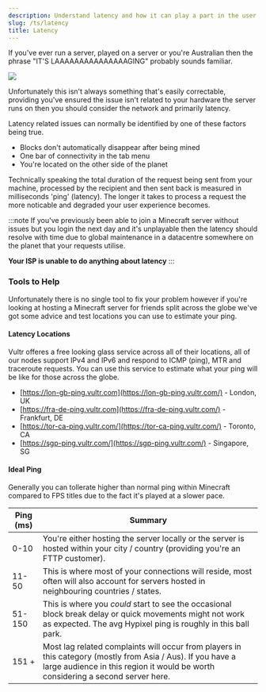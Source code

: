 ```yaml
---
description: Understand latency and how it can play a part in the user experience of your Minecraft server.
slug: /ts/latency
title: Latency
---
```


If you've ever run a server, played on a server or you're Australian then the phrase "IT'S LAAAAAAAAAAAAAAAGING" probably sounds familiar.

<img src="https://preview.redd.it/0ko09k6f94t81.png?auto=webp&s=353eeecf671eeb60e4f39c288d81090fe2659242"/>

Unfortunately this isn't always something that's easily correctable, providing you've ensured the issue isn't related to your hardware the server runs on then you should consider the network and primarily latency.

Latency related issues can normally be identified by one of these factors being true.

- Blocks don't automatically disappear after being mined 
- One bar of connectivity in the tab menu
- You're located on the other side of the planet

Technically speaking the total duration of the request being sent from your machine, processed by the recipient and then sent back is measured in milliseconds 'ping' (latency). The longer it takes to process a request the more noticable and degraded your user experience becomes.

:::note
If you've previously been able to join a Minecraft server without issues but you login the next day and it's unplayable then the latency should resolve with time due to global maintenance in a datacentre somewhere on the planet that your requests utilise.

<strong>Your ISP is unable to do anything about latency</strong>
:::

### Tools to Help 

Unfortunately there is no single tool to fix your problem however if you're looking at hosting a Minecraft server for friends split across the globe we've got some advice and test locations you can use to estimate your ping.

#### Latency Locations 

Vultr offeres a free looking glass service across all of their locations, all of our nodes support IPv4 and IPv6 and respond to ICMP (ping), MTR and traceroute requests. You can use this service to estimate what your ping will be like for those across the globe.

- [https://lon-gb-ping.vultr.com](https://lon-gb-ping.vultr.com/) - London, UK
- [https://fra-de-ping.vultr.com](https://fra-de-ping.vultr.com/) - Frankfurt, DE
- [https://tor-ca-ping.vultr.com/](https://tor-ca-ping.vultr.com/) - Toronto, CA
- [https://sgp-ping.vultr.com/](https://sgp-ping.vultr.com/) - Singapore, SG

#### Ideal Ping 

Generally you can tollerate higher than normal ping within Minecraft compared to FPS titles due to the fact it's played at a slower pace.

Ping (ms) | Summary
------------ | ------- 
0-10 | You're either hosting the server locally or the server is hosted within your city / country (providing you're an FTTP customer).
11-50 | This is where most of your connections will reside, most often will also account for servers hosted in neighbouring countries / states.
51-150 | This is where you *could* start to see the occasional block break delay or quick movements might not work as expected. The avg Hypixel ping is roughly in this ball park.
151 + | Most lag related complaints will occur from players in this category (mostly from Asia / Aus). If you have a large audience in this region it would be worth considering a second server here.




